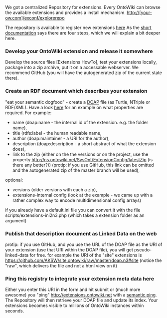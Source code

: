We got a centralized Repository for extensions. Every OntoWiki can browse the available extensions and provides a install mechanism. http://[your-ow.com]/exconf/explorerepo

The repository is available to register new extensions [http://extensions.ontowiki.net here]
As the [http://extensions.ontowiki.net/Help.html short documentation] says there are four steps, which we will explain a bit deeper here.

=== Develop your OntoWiki extension and release it somewhere ===
Develop the source files [Extensions HowTo], test your extensions locally, package into a zip archive, put it on a accessable webserver. We recommend GitHub (you will have the autogenerated zip of the current state there).
=== Create an RDF document which describes your extension ===
"eat your semantic dogfood" - create a [https://github.com/edumbill/doap/wiki DOAP] file (as Turtle, NTriple or RDF/XML). Have a look [https://github.com/AKSW/site.ontowiki/blob/master/doap.n3 here] for an example on what properties are required. For example: 
* name (doap:name - the internal id of the extension. e.g. the folder name), 
* title (rdfs:label - the human readable name, 
* author (doap:maintainer - a URI for the author), 
* description (doap:description - a short abstract of what the extension does), 
* link to the zip (either on the the versions or on the project, use the property http://ns.ontowiki.net/SysOnt/ExtensionConfig/latestZip (is there any better?)) (protip: if you use GitHub, this link can be omitted and the autogenerated zip of the master branch will be used), 
optional: 
* versions (older versions with each a zip), 
* extensions-internal config (look at the example - we came up with a rather complex way to encode multidimensional config arrays)
if you already have a default.ini file you can convert it with the file scripts/extensions-ini2n3.php (which takes a extension folder as an argument)

=== Publish that description document as Linked Data on the web ===
protip: if you use GitHub, and you use the URL of the DOAP file as the URI of your extension (use that URI within the DOAP file), you will get pseudo-linked-data for free. for example the URI of the "site" extensions is https://github.com/AKSW/site.ontowiki/raw/master/doap.n3#site (notice the "raw", which delivers the file and not a html view on it)
=== Ping this registry to integrate your extension meta data here ===
Either you enter this URI in the form and hit submit or (much more awesome) you "ping" http://extensions.ontowiki.net with a [http://aksw.org/Projects/SemanticPingBack semantic ping]. The Repository will then retrieve your DOAP file and update its index. Your extensions becomes visible to millions of OntoWiki instances within seconds.